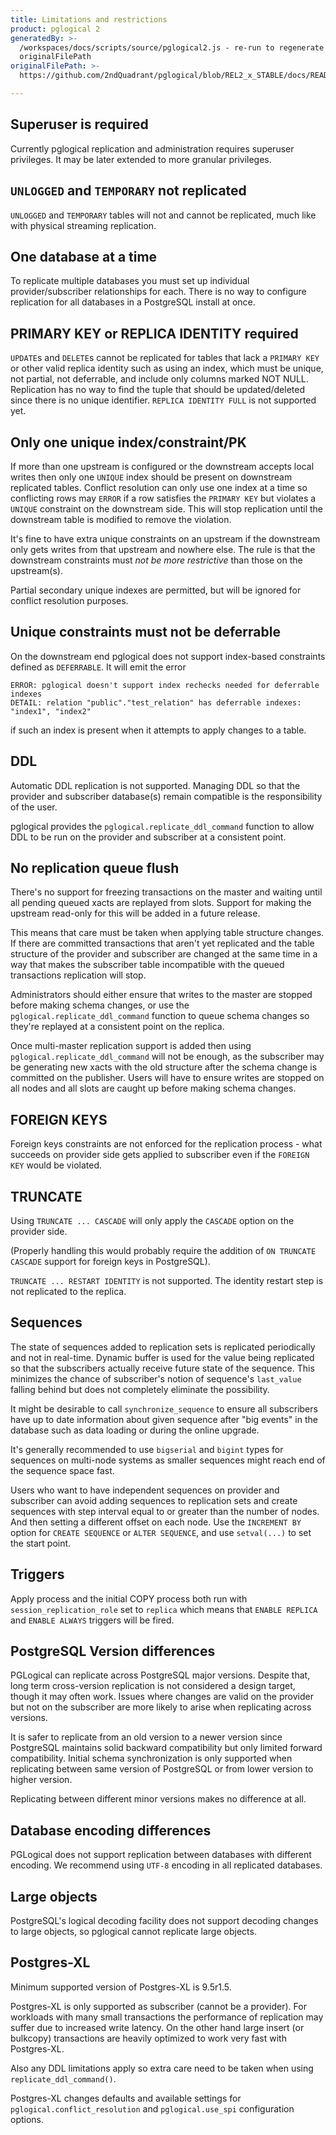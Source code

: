 ```yaml
---
title: Limitations and restrictions
product: pglogical 2
generatedBy: >-
  /workspaces/docs/scripts/source/pglogical2.js - re-run to regenerate from
  originalFilePath
originalFilePath: >-
  https://github.com/2ndQuadrant/pglogical/blob/REL2_x_STABLE/docs/README.md?plain=1#L769-#L938

---
```


## Superuser is required

Currently pglogical replication and administration requires superuser
privileges. It may be later extended to more granular privileges.

## `UNLOGGED` and `TEMPORARY` not replicated

`UNLOGGED` and `TEMPORARY` tables will not and cannot be replicated, much like
with physical streaming replication.

## One database at a time

To replicate multiple databases you must set up individual provider/subscriber
relationships for each. There is no way to configure replication for all databases
in a PostgreSQL install at once.

## PRIMARY KEY or REPLICA IDENTITY required

`UPDATE`s and `DELETE`s cannot be replicated for tables that lack a `PRIMARY
KEY` or other valid replica identity such as using an index, which must be unique,
not partial, not deferrable, and include only columns marked NOT NULL.
Replication has no way to find the tuple that should be updated/deleted since
there is no unique identifier.
`REPLICA IDENTITY FULL` is not supported yet.

## Only one unique index/constraint/PK

If more than one upstream is configured or the downstream accepts local writes
then only one `UNIQUE` index should be present on downstream replicated tables.
Conflict resolution can only use one index at a time so conflicting rows may
`ERROR` if a row satisfies the `PRIMARY KEY` but violates a `UNIQUE` constraint
on the downstream side. This will stop replication until the downstream table
is modified to remove the violation.

It's fine to have extra unique constraints on an upstream if the downstream only
gets writes from that upstream and nowhere else. The rule is that the downstream
constraints must *not be more restrictive* than those on the upstream(s).

Partial secondary unique indexes are permitted, but will be ignored for
conflict resolution purposes.

## Unique constraints must not be deferrable

On the downstream end pglogical does not support index-based constraints
defined as `DEFERRABLE`. It will emit the error

```
ERROR: pglogical doesn't support index rechecks needed for deferrable indexes
DETAIL: relation "public"."test_relation" has deferrable indexes: "index1", "index2"
```

if such an index is present when it attempts to apply changes to a table.

## DDL

Automatic DDL replication is not supported. Managing DDL so that the provider and
subscriber database(s) remain compatible is the responsibility of the user.

pglogical provides the `pglogical.replicate_ddl_command` function to allow DDL
to be run on the provider and subscriber at a consistent point.

## No replication queue flush

There's no support for freezing transactions on the master and waiting until
all pending queued xacts are replayed from slots. Support for making the
upstream read-only for this will be added in a future release.

This means that care must be taken when applying table structure changes. If
there are committed transactions that aren't yet replicated and the table
structure of the provider and subscriber are changed at the same time in a way
that makes the subscriber table incompatible with the queued transactions
replication will stop.

Administrators should either ensure that writes to the master are stopped
before making schema changes, or use the `pglogical.replicate_ddl_command`
function to queue schema changes so they're replayed at a consistent point
on the replica.

Once multi-master replication support is added then using
`pglogical.replicate_ddl_command` will not be enough, as the subscriber may be
generating new xacts with the old structure after the schema change is
committed on the publisher. Users will have to ensure writes are stopped on all
nodes and all slots are caught up before making schema changes.

## FOREIGN KEYS

Foreign keys constraints are not enforced for the replication process - what
succeeds on provider side gets applied to subscriber even if the `FOREIGN KEY`
would be violated.

## TRUNCATE

Using `TRUNCATE ... CASCADE` will only apply the `CASCADE` option on the
provider side.

(Properly handling this would probably require the addition of `ON TRUNCATE CASCADE`
support for foreign keys in PostgreSQL).

`TRUNCATE ... RESTART IDENTITY` is not supported. The identity restart step is
not replicated to the replica.

## Sequences

The state of sequences added to replication sets is replicated periodically
and not in real-time. Dynamic buffer is used for the value being replicated so
that the subscribers actually receive future state of the sequence. This
minimizes the chance of subscriber's notion of sequence's `last_value` falling
behind but does not completely eliminate the possibility.

It might be desirable to call `synchronize_sequence` to ensure all subscribers
have up to date information about given sequence after "big events" in the
database such as data loading or during the online upgrade.

It's generally recommended to use `bigserial` and `bigint` types for sequences
on multi-node systems as smaller sequences might reach end of the sequence
space fast.

Users who want to have independent sequences on provider and subscriber can
avoid adding sequences to replication sets and create sequences with step
interval equal to or greater than the number of nodes. And then setting a
different offset on each node. Use the `INCREMENT BY` option for
`CREATE SEQUENCE` or `ALTER SEQUENCE`, and use `setval(...)` to set the start
point.

## Triggers

Apply process and the initial COPY process both run with
`session_replication_role` set to `replica` which means that `ENABLE REPLICA`
and `ENABLE ALWAYS` triggers will be fired.

## PostgreSQL Version differences

PGLogical can replicate across PostgreSQL major versions. Despite that, long
term cross-version replication is not considered a design target, though it may
often work. Issues where changes are valid on the provider but not on the
subscriber are more likely to arise when replicating across versions.

It is safer to replicate from an old version to a newer version since PostgreSQL
maintains solid backward compatibility but only limited forward compatibility.
Initial schema synchronization is only supported when replicating between same
version of PostgreSQL or from lower version to higher version.

Replicating between different minor versions makes no difference at all.

## Database encoding differences

PGLogical does not support replication between databases with different
encoding. We recommend using `UTF-8` encoding in all replicated databases.

## Large objects

PostgreSQL's logical decoding facility does not support decoding changes
to large objects, so pglogical cannot replicate large objects.

## Postgres-XL

Minimum supported version of Postgres-XL is 9.5r1.5.

Postgres-XL is only supported as subscriber (cannot be a provider). For
workloads with many small transactions the performance of replication may
suffer due to increased write latency. On the other hand large insert
(or bulkcopy) transactions are heavily optimized to work very fast with
Postgres-XL.

Also any DDL limitations apply so extra care need to be taken when using
`replicate_ddl_command()`.

Postgres-XL changes defaults and available settings for
`pglogical.conflict_resolution` and `pglogical.use_spi` configuration options.
